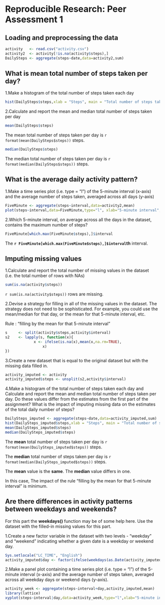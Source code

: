 # Reproducible Research: Peer Assessment 1


## Loading and preprocessing the data
```r
activity   <- read.csv("activity.csv")
activity2  <- activity[!is.na(activity$steps),]
DailySteps <- aggregate(steps~date,data=activity2,sum)
```


## What is mean total number of steps taken per day?
1.Make a histogram of the total number of steps taken each day

```r
hist(DailySteps$steps,xlab = "Steps", main = "Total number of steps taken each day")
```

2.Calculate and report the mean and median total number of steps taken per day


```r
mean(DailySteps$steps)
```

The mean total number of steps taken per day is `r format(mean(DailySteps$steps))` steps.

```r

median(DailySteps$steps)
```

The median total number of steps taken per day is 
    `r format(median(DailySteps$steps))` steps.

## What is the average daily activity pattern?

1.Make a time series plot (i.e. type = "l") of the 5-minute interval (x-axis) and the average number of steps taken, averaged across all days (y-axis)

```r

FiveMinute <- aggregate(steps~interval,data=activity2,mean)
plot(steps~interval,data=FiveMinute,type="l", xlab="5-minute interval", ylab="Average number of steps", main = "Average daily activity")
```


2.Which 5-minute interval, on average across all the days in the dataset, contains the maximum number of steps?

```r
FiveMinute[which.max(FiveMinute$steps),]$interval
```

The **`r FiveMinute[which.max(FiveMinute$steps),]$interval`th** interval.

## Imputing missing values

1.Calculate and report the total number of missing values in the dataset (i.e. the total number of rows with NAs)

```r
sum(is.na(activity$steps))
```

`r sum(is.na(activity$steps))` rows are missing.


2.Devise a strategy for filling in all of the missing values in the dataset. The strategy does not need to be sophisticated. For example, you could use the mean/median for that day, or the mean for that 5-minute interval, etc.

Rule : "filling by the mean for that 5-minute interval"
```r
s     <- split(activity$steps,activity$interval)
s2    <- lapply(s, function(x){
             x <- ifelse(is.na(x),mean(x,na.rm=TRUE), 
                 x)
})
```


3.Create a new dataset that is equal to the original dataset but with the missing data filled in.

```r
activity_imputed <- activity
activity_imputed$steps <- unsplit(s2,activity$interval)
```


4.Make a histogram of the total number of steps taken each day and Calculate and report the mean and median total number of steps taken per day. Do these values differ from the estimates from the first part of the assignment? What is the impact of imputing missing data on the estimates of the total daily number of steps?

```r
DailySteps_imputed <- aggregate(steps~date,data=activity_imputed,sum)
hist(DailySteps_imputed$steps,xlab = "Steps", main = "Total number of steps taken each day")
mean(DailySteps_imputed$steps)
median(DailySteps_imputed$steps)
```
The **mean** total number of steps taken per day is `r format(mean(DailySteps_imputed$steps))` steps.

The **median** total number of steps taken per day is 
    `r format(median(DailySteps_imputed$steps))` steps.

The **mean** value is the **same**. The **median** value differs in one. 

In this case, The impact of the rule "filling by the mean for that 5-minute interval" is minimum.

## Are there differences in activity patterns between weekdays and weekends?

For this part the **weekdays()** function may be of some help here. Use the dataset with the filled-in missing values for this part.

1.Create a new factor variable in the dataset with two levels - "weekday" and "weekend" indicating whether a given date is a weekday or weekend day.

```r
Sys.setlocale("LC_TIME", "English")
activity_imputed$day <- factor(ifelse(weekdays(as.Date(activity_imputed$date)) %in% c("Saturday", "Sunday"),"weekend", "weekday"))
```

2.Make a panel plot containing a time series plot (i.e. type = "l") of the 5-minute interval (x-axis) and the average number of steps taken, averaged across all weekday days or weekend days (y-axis). 

```r
activity_week <- aggregate(steps~interval+day,activity_imputed,mean)
library(lattice)
xyplot(steps~interval|day,data=activity_week,type="l",xlab="5-minute interval",ylab= "Number of steps",layout = c(1,2))
```
